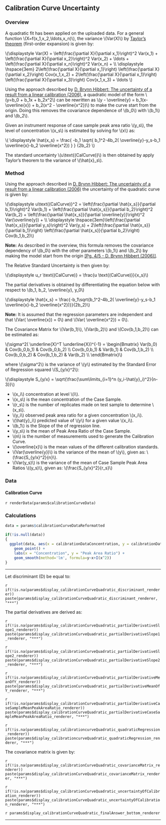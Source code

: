 ## Calibration Curve Uncertainty

### Overview

A quadratic fit has been applied on the uploaded data. For a general function \\(X=f(x_1,x_2,\\ldots,x_n)\\), the variance \\(Var(X)\\) by [Taylor's theorem](https://en.wikipedia.org/wiki/Taylor's_theorem) (first-order expansion) is given by:

\\(\\displaystyle Var(X) =
\\left(\\frac{\\partial X}{\\partial x_1}\\right)^2 Var(x_1) +
\\left(\\frac{\\partial X}{\\partial x_2}\\right)^2 Var(x_2) + \\ldots +
\\left(\\frac{\\partial X}{\\partial x_n}\\right)^2 Var(x_n) + \\\\
\\displaystyle \\hspace{3em} 
2\\left(\\frac{\\partial X}{\\partial x_1}\\right) \\left(\\frac{\\partial X}{\\partial x_2}\\right) Cov(x_1,x_2) +
2\\left(\\frac{\\partial X}{\\partial x_1}\\right) \\left(\\frac{\\partial X}{\\partial x_3}\\right) Cov(x_1,x_3) +
\\ldots
\\)


Using the approach described by <a href='https://doi.org/10.1039/B615398D' title='The uncertainty of a result from a linear calibration' target='_blank'>D. Brynn Hibbert: The uncertainty of a result from a linear calibration (2006)</a>, a quadratic  model of the form \\(y=b_0 + b_1x + b_2x^2\\) can be rewritten as \\(y - \\overline{y} = b_1(x-\\overline{x}) + b_2(x^2 - \\overline{x^2})\\) to make the curve start from the origin. Doing this removes the covariance dependence of \\(b_0\\) with \\(b_1\\) and \\(b_2\\).

Given an instrument response of case sample peak area ratio \\(y_s\\), the level of concentration \\(x_s\\) is estimated by solving for \\(x\\) as:

\\( \\displaystyle \\hat{x_s} = \\frac{ -b_1 \\sqrt{ b_1^2-4b_2( \\overline{y}-y_s-b_1 \\overline{x}-b_2 \\overline{x^2}) } } {2b_2} \\)

The standard uncertainty \\(u\\text{(CalCurve)}\\) is then obtained by apply Taylor's theorem to the variance of \\(\\hat{x}_s\\).

### Method

Using the approach described in <a href='https://doi.org/10.1039/B615398D' title='The uncertainty of a result from a linear calibration' target='_blank'>D. Brynn Hibbert: The uncertainty of a result from a linear calibration (2006)</a> the uncertainty of the quadratic curve is given by:

\\(\\displaystyle u\\text{(CalCurve)}^2 =
\\left(\\frac{\\partial \\hat{x_s}}{\\partial b_1}\\right)^2 Var(b_1) +
\\left(\\frac{\\partial \\hat{x_s}}{\\partial b_2}\\right)^2 Var(b_2) +
\\left(\\frac{\\partial \\hat{x_s}}{\\partial \\overline{y}}\\right)^2 Var(\\overline{y}) + \\\\
\\displaystyle \\hspace{3em}\\left(\\frac{\\partial \\hat{x_s}}{\\partial y_s}\\right)^2 Var(y_s) +
2\\left(\\frac{\\partial \\hat{x_s}}{\\partial b_1}\\right) \\left(\\frac{\\partial \\hat{x_s}}{\\partial b_2}\\right) Cov(b_1,b_2)\\)

**Note:** As described in the overview, this formula removes the covariance dependency of \\(b_0\\) with the other parameters \\(b_1\\) and \\(b_2\\) by making the model start from the origin <a href='https://doi.org/10.1039/B615398D' title='The uncertainty of a result from a linear calibration' target='_blank'>[Pg. 4/5 - D. Brynn Hibbert (2006)]</a>.

The Relative Standard Uncertainty is then given by:

\\(\\displaystyle u_r \\text{(CalCurve)} = \\frac{u \\text{(CalCurve)}}{x_s}\\)

The partial derivatives is obtained by differentiating the equation below with respect to \\(b_1, b_2, \\overline{y}, y_0\\)

\\(\\displaystyle \\hat{x_s} = \\frac{-b_1\\sqrt{b_1^2-4b_2( \\overline{y}-y_s-b_1 \\overline{x}-b_2 \\overline{x^2})}}{2b_2}\\)

**Note:** It is assumed that the regression parameters are independent and that \\(Var( \\overline{x}) = 0\\) and \\(Var( \\overline{x^2}) = 0\\).

The Covariance Matrix for \\(Var(b_1)\\), \\(Var(b_2)\\) and \\(Cov(b_1,b_2)\\) can be estimated as:

\\(\\sigma^2( \\underline{X}^T \\underline{X})^{-1} = 
\\begin{Bmatrix}
Var(b_0) & Cov(b_0,b_1) & Cov(b_0,b_2) \\\\
Cov(b_0,b_1) & Var(b_1) & Cov(b_1,b_2) \\\\
Cov(b_0,b_2) & Cov(b_1,b_2) & Var(b_2) \\\\
\\end{Bmatrix}\\)

where \\(\\sigma^2\\) is the variance of \\(y\\) estimated by the Standard Error of Regression squared \\(S_{y/x}^2\\):

\\(\\displaystyle S_{y/x} = \\sqrt{\\frac{\\sum\\limits_{i=1}^n (y_i-\\hat{y}_i)^2}{n-3}}\\)

- \\(x_i\\) concentration at level \\(i\\).
- \\(x_s\\) is the mean concentration of the Case Sample.
- \\(r_s\\) is the number of replicates made on test sample to determine \\(x_s\\).
- \\(y_i\\) observed peak area ratio for a given concentration \\(x_i\\).
- \\(\\hat{y}_i\\) predicted value of \\(y\\) for a given value \\(x_i\\).
- \\(b_1\\) is the Slope of the of regression line.
- \\(y_s\\) is the mean of Peak Area Ratio of the Case Sample.
- \\(n\\) is the number of measurements used to generate the Calibration Curve.
- \\(\\overline{x}\\) is the mean values of the different calibration standards.
- \\(Var(\\overline{y})\\) is the variance of the mean of \\(y\\), given as: \\(\\frac{S_{y/x}^2}{n}\\).
- \\(Var(y_s)\\) is the variance of the mean of Case Sample Peak Area Ratios \\((y_s)\\), given as:  \\(\\frac{S_{y/x}^2}{r_s}\\)

### Data
#### Calibration Curve
`r renderData(params$calibrationCurveData)`

### Calculations
```r

data = params$calibrationCurveDataReformatted

if(!is.null(data))
{
  ggplot(data, aes(x = calibrationDataConcentration, y = calibrationDataPeakArea)) +
    geom_point() + 
    labs(x = "Concentration", y = "Peak Area Ratio") +
    geom_smooth(method='lm', formula=y~x+I(x^2))
}

```

***
Let discriminant (D) be equal to:

`r if(!is.na(params$display_calibrationCurveQuadratic_discriminant_renderer)) paste(params$display_calibrationCurveQuadratic_discriminant_renderer, "***")`

The partial derivatives are derived as:

`r if(!is.na(params$display_calibrationCurveQuadratic_partialDerivativeSlope1_renderer)) paste(params$display_calibrationCurveQuadratic_partialDerivativeSlope1_renderer, "***")`

`r if(!is.na(params$display_calibrationCurveQuadratic_partialDerivativeSlope2_renderer)) paste(params$display_calibrationCurveQuadratic_partialDerivativeSlope2_renderer, "***")`

`r if(!is.na(params$display_calibrationCurveQuadratic_partialDerivativeMeanOfY_renderer)) paste(params$display_calibrationCurveQuadratic_partialDerivativeMeanOfY_renderer, "***")`

`r if(!is.na(params$display_calibrationCurveQuadratic_partialDerivativeCaseSampleMeanPeakAreaRatio_renderer)) paste(params$display_calibrationCurveQuadratic_partialDerivativeCaseSampleMeanPeakAreaRatio_renderer, "***")`

`r if(!is.na(params$display_calibrationcurveQuadratic_quadraticRegression_renderer)) paste(params$display_calibrationcurveQuadratic_quadraticRegression_renderer, "***")`

The covariance matrix is given by:

`r if(!is.na(params$display_calibrationCurveQuadratic_covarianceMatrix_renderer)) paste(params$display_calibrationCurveQuadratic_covarianceMatrix_renderer, "***")`

`r if(!is.na(params$display_calibrationCurveQuadratic_uncertaintyOfCalibration_renderer)) paste(params$display_calibrationCurveQuadratic_uncertaintyOfCalibration_renderer, "***")`

`r params$display_calibrationCurveQuadratic_finalAnswer_bottom_renderer`

***